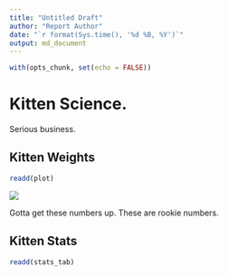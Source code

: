 ```yaml
---
title: "Untitled Draft"
author: "Report Author"
date: "`r format(Sys.time(), '%d %B, %Y')`"
output: md_document
---
```


```r
with(opts_chunk, set(echo = FALSE))
```

# Kitten Science.

Serious business.

## Kitten Weights

```r
readd(plot)
```

![](https://github.com/davidhunterwalsh/kittenscience/blob/production/readme_files/figure-markdown_strict/weights_plot-1.png)

Gotta get these numbers up. These are rookie numbers.

## Kitten Stats

```r
readd(stats_tab)
```